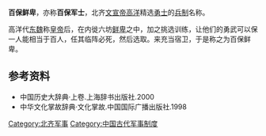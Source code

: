 '''百保鲜卑'''，亦称'''百保军士'''，北齐[[齐文宣帝|文宣帝高洋]]精选[[勇士|勇士]]的[[兵制|兵制]]名称。

高洋代[[东魏|东魏]]称[[皇帝|皇帝]]后，在内徙六坊[[鲜卑|鲜卑]]之中，加之挑选训练，让他们的勇武可以保一人能相当于百人，任其临阵必死，然后选取。来充当宿卫，于是称之为百保鲜卑。

== 参考资料 ==
*中国历史大辞典·上卷.上海辞书出版社.2000
*中华文化掌故辞典·文化掌故.中国国际广播出版社.1998

[[Category:北齐军事|Category:北齐军事]]
[[Category:中国古代军事制度|Category:中国古代军事制度]]